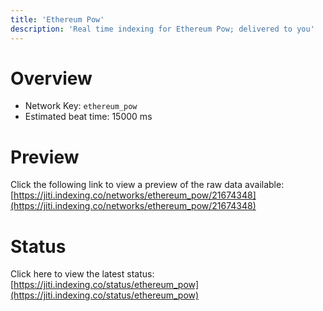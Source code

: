 ```yaml
---
title: 'Ethereum Pow'
description: 'Real time indexing for Ethereum Pow; delivered to you'
---
```


# Overview
- Network Key: `ethereum_pow`
- Estimated beat time: 15000 ms

# Preview
Click the following link to view a preview of the raw data available: [https://jiti.indexing.co/networks/ethereum_pow/21674348](https://jiti.indexing.co/networks/ethereum_pow/21674348)

# Status
Click here to view the latest status: [https://jiti.indexing.co/status/ethereum_pow](https://jiti.indexing.co/status/ethereum_pow)
